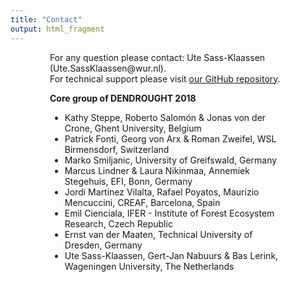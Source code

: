 ```yaml
---
title: "Contact"
output: html_fragment
---
```


<div style="width: 75%; margin: auto;">

<p>
For any question please contact: Ute Sass-Klaassen (Ute.SassKlaassen@wur.nl). <br />
For technical support please visit <a href='https://github.com/smiljanicm/dendroGlobal/issues'>our GitHub repository</a>.
</p>

<p>
<b>Core group of DENDROUGHT 2018</b>
<ul>
<li>Kathy Steppe, Roberto Salomón & Jonas von der Crone, Ghent University, Belgium</li>
<li>Patrick Fonti, Georg von Arx & Roman Zweifel, WSL Birmensdorf, Switzerland</li>
<li>Marko Smiljanic, University of Greifswald, Germany</li>
<li>Marcus Lindner & Laura Nikinmaa, Annemiek Stegehuis, EFI, Bonn, Germany</li>
<li>Jordi Martinez Vilalta, Rafael Poyatos, Maurizio Mencuccini, CREAF, Barcelona, Spain</li>
<li>Emil Cienciala, IFER - Institute of Forest Ecosystem Research, Czech Republic</li>
<li>Ernst van der Maaten, Technical University of Dresden, Germany</li>
<li>Ute Sass-Klaassen, Gert-Jan Nabuurs & Bas Lerink, Wageningen University, The Netherlands </li>
</ul>
</p>

<div>